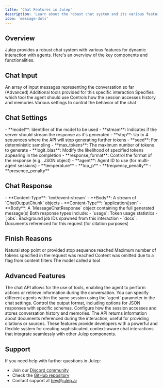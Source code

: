 ```yaml
---
title: 'Chat Features in Julep'
description: 'Learn about the robust chat system and its various features for dynamic interaction with agents'
icon: 'message-dots'
---
```


## Overview

Julep provides a robust chat system with various features for dynamic interaction with agents. Here's an overview of the key components and functionalities.

## Chat Input

<CardGroup cols={2}>
  <Card title="Messages" icon="message">
    An array of input messages representing the conversation so far
  </Card>
  <Card title="Tools" icon="wrench">
    (Advanced) Additional tools provided for this specific interaction
  </Card>
  <Card title="Tool Choice" icon="hand-pointer">
    Specifies which tool the agent should use
  </Card>
  <Card title="Memory Access" icon="brain">
    Controls how the session accesses history and memories
  </Card>
  <Card title="Chat Settings" icon="gear">
    Various settings to control the behavior of the chat
  </Card>
</CardGroup>

## Chat Settings

<AccordionGroup>
  <Accordion title="Basic Settings" icon="gear" defaultOpen={true}>
    - **model**: Identifier of the model to be used
    - **stream**: Indicates if the server should stream the response as it's generated
    - **stop**: Up to 4 sequences where the API will stop generating further tokens
    - **seed**: For deterministic sampling
  </Accordion>

  <Accordion title="Advanced Settings" icon="gears" defaultOpen={true}>
    - **max_tokens**: The maximum number of tokens to generate
    - **logit_bias**: Modify the likelihood of specified tokens appearing in the completion
    - **response_format**: Control the format of the response (e.g., JSON object)
    - **agent**: Agent ID to use (for multi-agent sessions)
  </Accordion>

  <Accordion title="Additional Settings" icon="plus" defaultOpen={true}>
    - **temperature**
    - **top_p**
    - **frequency_penalty**
    - **presence_penalty**
  </Accordion>
</AccordionGroup>

## Chat Response

<Tabs>
  <Tab title="Streamed Response">
    - **Content-Type**: `text/event-stream`
    - **Body**: A stream of `ChatOutputChunk` objects
  </Tab>
  <Tab title="Complete Response">
    - **Content-Type**: `application/json`
    - **Body**: A `MessageChatResponse` object containing the full generated message(s)
  </Tab>
</Tabs>

<Note>
  Both response types include:
  - `usage`: Token usage statistics
  - `jobs`: Background job IDs spawned from this interaction
  - `docs`: Documents referenced for this request (for citation purposes)
</Note>

## Finish Reasons

<CardGroup cols={2}>
  <Card title="stop" icon="stop">
    Natural stop point or provided stop sequence reached
  </Card>
  <Card title="length" icon="ruler">
    Maximum number of tokens specified in the request was reached
  </Card>
  <Card title="content_filter" icon="filter">
    Content was omitted due to a flag from content filters
  </Card>
  <Card title="tool_calls" icon="wrench">
    The model called a tool
  </Card>
</CardGroup>

## Advanced Features

<Steps>
  <Step title="Tool Integration">
    The chat API allows for the use of tools, enabling the agent to perform actions or retrieve information during the conversation.
  </Step>
  <Step title="Multi-agent Sessions">
    You can specify different agents within the same session using the `agent` parameter in the chat settings.
  </Step>
  <Step title="Response Formatting">
    Control the output format, including options for JSON responses with specific schemas.
  </Step>
  <Step title="Memory and Recall">
    Configure how the session accesses and stores conversation history and memories.
  </Step>
  <Step title="Document References">
    The API returns information about documents referenced during the interaction, useful for providing citations or sources.
  </Step>
</Steps>

<Tip>
  These features provide developers with a powerful and flexible system for creating sophisticated, context-aware chat interactions that integrate seamlessly with other Julep components.
</Tip>

## Support

If you need help with further questions in Julep:

- Join our [Discord community](https://discord.com/invite/JTSBGRZrzj)
- Check the [GitHub repository](https://github.com/julep-ai/julep)
- Contact support at [hey@julep.ai](mailto:hey@julep.ai)